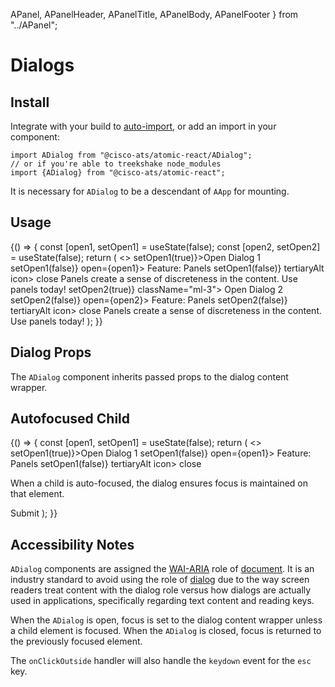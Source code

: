 

  APanel,
  APanelHeader,
  APanelTitle,
  APanelBody,
  APanelFooter
} from "../APanel";

<Meta title="Components/Dialogs" component={ADialog} />

# Dialogs

## Install

Integrate with your build to [auto-import](?path=/docs/getting-started--page#integrating), or add an import in your component:

```
import ADialog from "@cisco-ats/atomic-react/ADialog";
// or if you're able to treekshake node_modules
import {ADialog} from "@cisco-ats/atomic-react";
```

It is necessary for `ADialog` to be a descendant of `AApp` for mounting.

## Usage

<Preview>
  <Story name="usage-1">
    <div style={{minHeight: 500}}>
      <YourComponent>
        {() => {
          const [open1, setOpen1] = useState(false);
          const [open2, setOpen2] = useState(false);
          return (
            <>
              <AButton onClick={() => setOpen1(true)}>Open Dialog 1</AButton>
              <ADialog onClickOutside={() => setOpen1(false)} open={open1}>
                <APanel type="dialog">
                  <APanelHeader>
                    <APanelTitle>Feature: Panels</APanelTitle>
                    <AButton onClick={() => setOpen1(false)} tertiaryAlt icon>
                      <AIcon>close</AIcon>
                    </AButton>
                  </APanelHeader>
                  <APanelBody>
                    Panels create a sense of discreteness in the content.
                  </APanelBody>
                  <APanelFooter>Use panels today!</APanelFooter>
                </APanel>
              </ADialog>
              <AButton onClick={() => setOpen2(true)} className="ml-3">
                Open Dialog 2
              </AButton>
              <ADialog onClickOutside={() => setOpen2(false)} open={open2}>
                <APanel type="dialog">
                  <APanelHeader>
                    <APanelTitle>Feature: Panels</APanelTitle>
                    <AButton onClick={() => setOpen2(false)} tertiaryAlt icon>
                      <AIcon>close</AIcon>
                    </AButton>
                  </APanelHeader>
                  <APanelBody>
                    Panels create a sense of discreteness in the content.
                  </APanelBody>
                  <APanelFooter>Use panels today!</APanelFooter>
                </APanel>
              </ADialog>
            </>
          );
        }}
      </YourComponent>
    </div>
  </Story>
</Preview>

## Dialog Props

The `ADialog` component inherits passed props to the dialog content wrapper.

<Props of={ADialog} />

## Autofocused Child

<Preview>
  <Story name="autofocus-1">
    <div>
      <YourComponent>
        {() => {
          const [open1, setOpen1] = useState(false);
          return (
            <>
              <AButton onClick={() => setOpen1(true)}>Open Dialog 1</AButton>
              <ADialog onClickOutside={() => setOpen1(false)} open={open1}>
                <APanel type="dialog">
                  <APanelHeader>
                    <APanelTitle>Feature: Panels</APanelTitle>
                    <AButton onClick={() => setOpen1(false)} tertiaryAlt icon>
                      <AIcon>close</AIcon>
                    </AButton>
                  </APanelHeader>
                  <APanelBody>
                    <p>
                      When a child is auto-focused, the dialog ensures focus is
                      maintained on that element.
                    </p>
                    <ATextInput label="Name" autoFocus />
                  </APanelBody>
                  <APanelFooter>
                    <AButton>Submit</AButton>
                  </APanelFooter>
                </APanel>
              </ADialog>
            </>
          );
        }}
      </YourComponent>
    </div>
  </Story>
</Preview>

## Accessibility Notes

`ADialog` components are assigned the [WAI-ARIA](https://www.w3.org/WAI/standards-guidelines/aria/) role of [document](https://www.w3.org/TR/wai-aria/#document). It is an industry standard to avoid using the role of [dialog](https://www.w3.org/TR/wai-aria/#dialog) due to the way screen readers treat content with the dialog role versus how dialogs are actually used in applications, specifically regarding text content and reading keys.

When the `ADialog` is open, focus is set to the dialog content wrapper unless a child element is focused. When the `ADialog` is closed, focus is returned to the previously focused element.

The `onClickOutside` handler will also handle the `keydown` event for the `esc` key.
